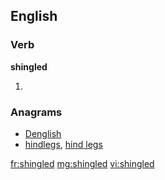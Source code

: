 ==English==

===Verb===
'''shingled'''

# {{past of|shingle}}

===Anagrams===
* [[Denglish#English|Denglish]]
* [[hindlegs#English|hindlegs]], [[hind legs#English|hind legs]]

[[fr:shingled]]
[[mg:shingled]]
[[vi:shingled]]